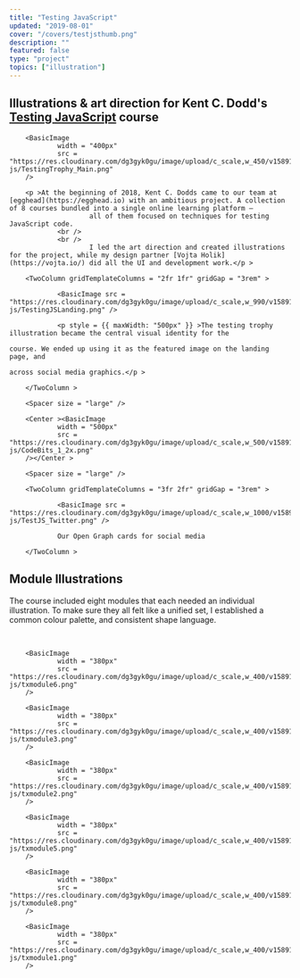 ```yaml
---
title: "Testing JavaScript"
updated: "2019-08-01"
cover: "/covers/testjsthumb.png"
description: ""
featured: false
type: "project"
topics: ["illustration"]
---
```


## Illustrations & art direction for Kent C. Dodd's [Testing JavaScript](https://testingjavascript.com/) course

<TwoColumn gridTemplateColumns = "2fr 3fr" gridGap = "3rem" maxWidth = "1100px" >

		<BasicImage
				width = "400px"
				src = "https://res.cloudinary.com/dg3gyk0gu/image/upload/c_scale,w_450/v1589126580/maggieappleton.com/testing-js/TestingTrophy_Main.png"
		/>

		<p >At the beginning of 2018, Kent C. Dodds came to our team at [egghead](https://egghead.io) with an ambitious project. A collection of 8 courses bundled into a single online learning platform –
						all of them focused on techniques for testing JavaScript code.
				<br />
				<br />
						I led the art direction and created illustrations for the project, while my design partner [Vojta Holik](https://vojta.io/) did all the UI and development work.</p >

</TwoColumn >

<Spacer />

<div style = {{ backgroundColor: "#2F2E37", gridColumn: "1/4", width: "100%", color: "var(--color-cream)", padding: "var(--space-2xl) var(--space-xs)" }} >

		<TwoColumn gridTemplateColumns = "2fr 1fr" gridGap = "3rem" >

				<BasicImage src = "https://res.cloudinary.com/dg3gyk0gu/image/upload/c_scale,w_990/v1589126594/maggieappleton.com/testing-js/TestingJSLanding.png" />

				<p style = {{ maxWidth: "500px" }} >The testing trophy illustration became the central visual identity for the
																																								course. We ended up using it as the featured image on the landing page, and
																																								across social media graphics.</p >

		</TwoColumn >

		<Spacer size = "large" />

		<Center ><BasicImage
				width = "500px"
				src = "https://res.cloudinary.com/dg3gyk0gu/image/upload/c_scale,w_500/v1589126579/maggieappleton.com/testing-js/CodeBits_1_2x.png"
		/></Center >

		<Spacer size = "large" />

		<TwoColumn gridTemplateColumns = "3fr 2fr" gridGap = "3rem" >

				<BasicImage src = "https://res.cloudinary.com/dg3gyk0gu/image/upload/c_scale,w_1000/v1589126581/maggieappleton.com/testing-js/TestJS_Twitter.png" />

				Our Open Graph cards for social media

		</TwoColumn >

</div >

<Spacer />

## Module Illustrations

The course included eight modules that each needed an individual illustration. To make sure they all felt like a unified set, I established a common colour palette, and consistent shape language.

<BasicImage
		src = "https://res.cloudinary.com/dg3gyk0gu/image/upload/c_scale,f_auto,q_auto:good,w_1200/v1589126582/maggieappleton.com/testing-js/Courses_Mockup.png"
		alt = "A screenshot of the module illustrations used within the course interface"
/>

<br />

<ThreeColumn >

		<BasicImage
				width = "380px"
				src = "https://res.cloudinary.com/dg3gyk0gu/image/upload/c_scale,w_400/v1589126559/maggieappleton.com/testing-js/txmodule6.png"
		/>

		<BasicImage
				width = "380px"
				src = "https://res.cloudinary.com/dg3gyk0gu/image/upload/c_scale,w_400/v1589126559/maggieappleton.com/testing-js/txmodule3.png"
		/>

		<BasicImage
				width = "380px"
				src = "https://res.cloudinary.com/dg3gyk0gu/image/upload/c_scale,w_400/v1589126559/maggieappleton.com/testing-js/txmodule2.png"
		/>

		<BasicImage
				width = "380px"
				src = "https://res.cloudinary.com/dg3gyk0gu/image/upload/c_scale,w_400/v1589126560/maggieappleton.com/testing-js/txmodule5.png"
		/>

		<BasicImage
				width = "380px"
				src = "https://res.cloudinary.com/dg3gyk0gu/image/upload/c_scale,w_400/v1589126561/maggieappleton.com/testing-js/txmodule8.png"
		/>

		<BasicImage
				width = "380px"
				src = "https://res.cloudinary.com/dg3gyk0gu/image/upload/c_scale,w_400/v1589126559/maggieappleton.com/testing-js/txmodule1.png"
		/>

</ThreeColumn >
